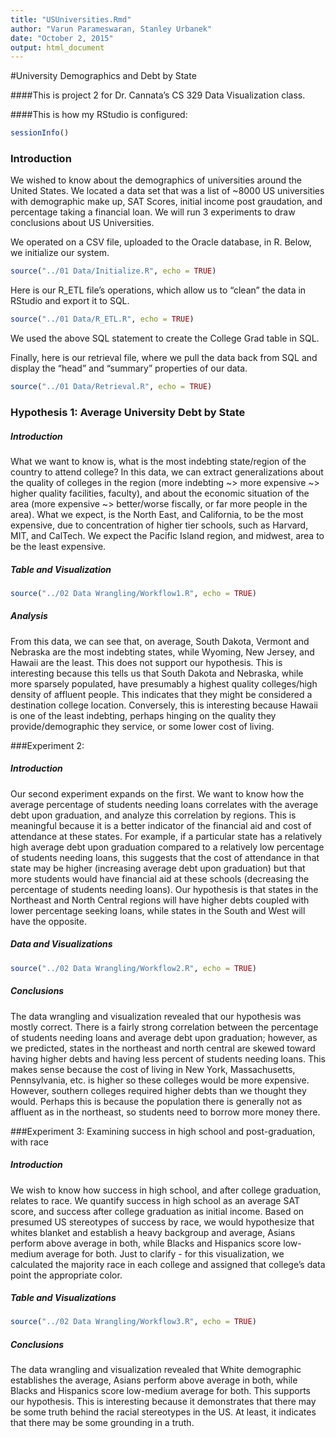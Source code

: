 ```yaml
---
title: "USUniversities.Rmd"
author: "Varun Parameswaran, Stanley Urbanek"
date: "October 2, 2015"
output: html_document
---
```


#University Demographics and Debt by State

####This is project 2 for Dr. Cannata's CS 329 Data Visualization class.

####This is how my RStudio is configured:

```r
sessionInfo()
```

### Introduction

We wished to know about the demographics of universities around the United States. We located a data set that was a list of ~8000 US universities with demographic make up, SAT Scores, initial income post graudation, and percentage taking a financial loan. We will run 3 experiments to draw conclusions about US Universities.

We operated on a CSV file, uploaded to the Oracle database, in R. Below, we initialize our system. 

```r
source("../01 Data/Initialize.R", echo = TRUE)
```

Here is our R_ETL file's operations, which allow us to "clean" the data in RStudio and export it to SQL.

```r
source("../01 Data/R_ETL.R", echo = TRUE)
```

We used the above SQL statement to create the College Grad table in SQL.

Finally, here is our retrieval file, where we pull the data back from SQL and display the "head" and "summary" properties of our data.

```r
source("../01 Data/Retrieval.R", echo = TRUE)
```

### Hypothesis 1: Average University Debt by State

##### Introduction

What we want to know is, what is the most indebting state/region of the country to attend college? In this data, we can extract generalizations about the quality of colleges in the region (more indebting ~> more expensive ~> higher quality facilities, faculty), and about the economic situation of the area (more expensive ~> better/worse fiscally, or far more people in the area). What we expect, is the North East, and California, to be the most expensive, due to concentration of higher tier schools, such as Harvard, MIT, and CalTech. We expect the Pacific Island region, and midwest, area to be the least expensive.

##### Table and Visualization

```r
source("../02 Data Wrangling/Workflow1.R", echo = TRUE)
```


##### Analysis
From this data, we can see that, on average, South Dakota, Vermont and Nebraska are the most indebting states, while Wyoming, New Jersey, and Hawaii are the least. This does not support our hypothesis. This is interesting because this tells us that South Dakota and Nebraska, while more sparsely populated, have presumably a highest quality colleges/high density of affluent people. This indicates that they might be considered a destination college location. Conversely, this is interesting because Hawaii is one of the least indebting, perhaps hinging on the quality they provide/demographic they service, or some lower cost of living. 


###Experiment 2: 

##### Introduction

Our second experiment expands on the first. We want to know how the average percentage of students needing loans correlates with the average debt upon graduation, and analyze this correlation by regions. This is meaningful because it is a better indicator of the financial aid and cost of attendance at these states. For example, if a particular state has a relatively high average debt upon graduation compared to a relatively low percentage of students needing loans, this suggests that the cost of attendance in that state may be higher (increasing average debt upon graduation) but that more students would have financial aid at these schools (decreasing the percentage of students needing loans). Our hypothesis is that states in the Northeast and North Central regions will have higher debts coupled with lower percentage seeking loans, while states in the South and West will have the opposite.

##### Data and Visualizations

```r
source("../02 Data Wrangling/Workflow2.R", echo = TRUE)
```

##### Conclusions

The data wrangling and visualization revealed that our hypothesis was mostly correct. There is a fairly strong correlation between the percentage of students needing loans and average debt upon graduation; however, as we predicted, states in the northeast and north central are skewed toward having higher debts and having less percent of students needing loans. This makes sense because the cost of living in New York, Massachusetts, Pennsylvania, etc. is higher so these colleges would be more expensive. However, southern colleges required higher debts than we thought they would. Perhaps this is because the population there is generally not as affluent as in the northeast, so students need to borrow more money there.

###Experiment 3: Examining success in high school and post-graduation, with race

##### Introduction

We wish to know how success in high school, and after college graduation, relates to race. We quantify success in high school as an average SAT score, and success after college graduation as initial income. Based on presumed US stereotypes of success by race, we would hypothesize that whites blanket and establish a heavy backgroup and average, Asians perform above average in both, while Blacks and Hispanics score low-medium average for both. Just to clarify - for this visualization, we calculated the majority race in each college and assigned that college's data point the appropriate color.

##### Table and Visualizations


```r
source("../02 Data Wrangling/Workflow3.R", echo = TRUE)
```

##### Conclusions
The data wrangling and visualization revealed that White demographic establishes the average, Asians perform above average in both, while Blacks and Hispanics score low-medium average for both. This supports our hypothesis. This is interesting because it demonstrates that there may be some truth behind the racial stereotypes in the US. At least, it indicates that there may be some grounding in a truth.


